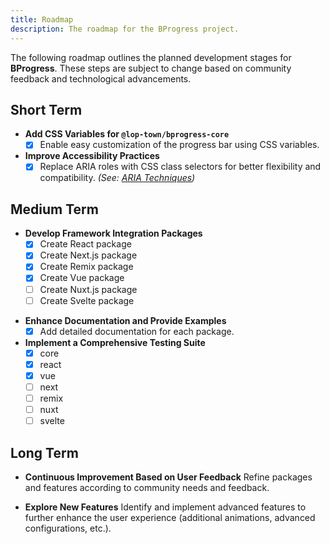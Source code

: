 ```yaml
---
title: Roadmap
description: The roadmap for the BProgress project.
---
```


The following roadmap outlines the planned development stages for **BProgress**. These steps are subject to change based on community feedback and technological advancements.

## Short Term

* **Add CSS Variables for `@lop-town/bprogress-core`**
  * [x] Enable easy customization of the progress bar using CSS variables.

* **Improve Accessibility Practices**
  * [x] Replace ARIA roles with CSS class selectors for better flexibility and compatibility.
  *(See: [ARIA Techniques](https://developer.mozilla.org/en-US/docs/Web/Accessibility/ARIA/ARIA_Techniques))*

## Medium Term

* **Develop Framework Integration Packages**
  * [x] Create React package
  * [x] Create Next.js package
  * [x] Create Remix package
  * [x] Create Vue package
  * [ ] Create Nuxt.js package
  * [ ] Create Svelte package

- **Enhance Documentation and Provide Examples**
  * [x] Add detailed documentation for each package.

- **Implement a Comprehensive Testing Suite**
  * [x] core
  * [x] react
  * [x] vue
  * [ ] next
  * [ ] remix
  * [ ] nuxt
  * [ ] svelte

## Long Term

- **Continuous Improvement Based on User Feedback**
  Refine packages and features according to community needs and feedback.

- **Explore New Features**
  Identify and implement advanced features to further enhance the user experience (additional animations, advanced configurations, etc.).
